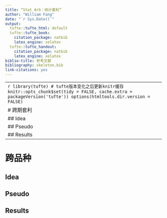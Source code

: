 ```yaml
---
title: “Stat Arb：统计套利”
author: "William Fang"
date: "`r Sys.Date()`"
output:
  tufte::tufte_html: default
  tufte::tufte_book:
    citation_package: natbib
    latex_engine: xelatex
  tufte::tufte_handout:
    citation_package: natbib
    latex_engine: xelatex
biblio-title: 参考文献
bibliography: skeleton.bib
link-citations: yes
---
```


--------------------------------------------------------------------------------
```r
library(tufte)
# tufte版本变化之后更新knitr缓存
knitr::opts_chunk$set(tidy = FALSE, cache.extra = packageVersion('tufte'))
options(htmltools.dir.version = FALSE)
```


# 跨期套利

## Idea

## Pseudo

## Results

--------------------------------------------------------------------------------

# 跨品种

## Idea

## Pseudo

## Results


